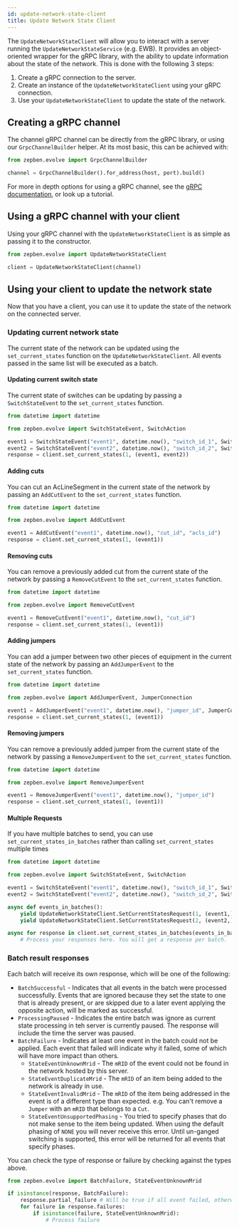 ```yaml
---
id: update-network-state-client
title: Update Network State Client
---
```



The `UpdateNetworkStateClient` will allow you to interact with a server running the `UpdateNetworkStateService` (e.g. EWB). It provides an object-oriented
wrapper for the gRPC library, with the ability to update information about the state of the network. This is done with the following 3 steps:

1. Create a gRPC connection to the server.
1. Create an instance of the `UpdateNetworkStateClient` using your gRPC connection.
2. Use your `UpdateNetworkStateClient` to update the state of the network.

## Creating a gRPC channel

The channel gRPC channel can be directly from the gRPC library, or using our `GrpcChannelBuilder` helper. At its most basic, this can be achieved with:

```python
from zepben.evolve import GrpcChannelBuilder

channel = GrpcChannelBuilder().for_address(host, port).build()
```

For more in depth options for using a gRPC channel, see the [gRPC documentation](https://grpc.io/docs/languages/), or look up a tutorial.

## Using a gRPC channel with your client

Using your gRPC channel with the `UpdateNetworkStateClient` is as simple as passing it to the constructor.

```python
from zepben.evolve import UpdateNetworkStateClient

client = UpdateNetworkStateClient(channel)
```

## Using your client to update the network state

Now that you have a client, you can use it to update the state of the network on the connected server.

### Updating current network state

The current state of the network can be updated using the `set_current_states` function on the `UpdateNetworkStateClient`. All events passed in the same list will
be executed as a batch.

#### Updating current switch state

The current state of switches can be updating by passing a `SwitchStateEvent` to the `set_current_states` function.

```python
from datetime import datetime

from zepben.evolve import SwitchStateEvent, SwitchAction

event1 = SwitchStateEvent("event1", datetime.now(), "switch_id_1", SwitchAction.OPEN)
event2 = SwitchStateEvent("event2", datetime.now(), "switch_id_2", SwitchAction.CLOSE)
response = client.set_current_states(1, (event1, event2))
```

#### Adding cuts

You can cut an AcLineSegment in the current state of the network by passing an `AddCutEvent` to the `set_current_states` function.

```python
from datetime import datetime

from zepben.evolve import AddCutEvent

event1 = AddCutEvent("event1", datetime.now(), "cut_id", "acls_id")
response = client.set_current_states(1, (event1))
```

#### Removing cuts

You can remove a previously added cut from the current state of the network by passing a `RemoveCutEvent` to the `set_current_states` function.

```python
from datetime import datetime

from zepben.evolve import RemoveCutEvent

event1 = RemoveCutEvent("event1", datetime.now(), "cut_id")
response = client.set_current_states(1, (event1))
```

#### Adding jumpers

You can add a jumper between two other pieces of equipment in the current state of the network by passing an `AddJumperEvent` to the `set_current_states` function.

```python
from datetime import datetime

from zepben.evolve import AddJumperEvent, JumperConnection

event1 = AddJumperEvent("event1", datetime.now(), "jumper_id", JumperConnection("from_id", JumperConnection("to_id")))
response = client.set_current_states(1, (event1))
```

#### Removing jumpers

You can remove a previously added jumper from the current state of the network by passing a `RemoveJumperEvent` to the `set_current_states` function.

```python
from datetime import datetime

from zepben.evolve import RemoveJumperEvent

event1 = RemoveJumperEvent("event1", datetime.now(), "jumper_id")
response = client.set_current_states(1, (event1))
```

#### Multiple Requests

If you have multiple batches to send, you can use `set_current_states_in_batches` rather than calling `set_current_states` multiple times

```python
from datetime import datetime

from zepben.evolve import SwitchStateEvent, SwitchAction

event1 = SwitchStateEvent("event1", datetime.now(), "switch_id_1", SwitchAction.OPEN)
event2 = SwitchStateEvent("event2", datetime.now(), "switch_id_2", SwitchAction.CLOSE)

async def events_in_batches():
    yield UpdateNetworkStateClient.SetCurrentStatesRequest(1, (event1,))
    yield UpdateNetworkStateClient.SetCurrentStatesRequest(2, (event2,))

async for response in client.set_current_states_in_batches(events_in_batches()):
    # Process your responses here. You will get a response per batch.
```

### Batch result responses

Each batch will receive its own response, which will be one of the following:
* `BatchSuccessful` - Indicates that all events in the batch were processed successfully. Events that are ignored because they set the state to one that is
  already present, or are skipped due to a later event applying the opposite action, will be marked as successful.
* `ProcessingPaused` - Indicates the entire batch was ignore as current state processing in teh server is currently paused. The response will include the time
  the server was paused.
* `BatchFailure` - Indicates at least one event in the batch could not be applied. Each event that failed will indicate why it failed, some of which will have
  more impact than others.
  * `StateEventUnknownMrid` - The `mRID` of the event could not be found in the network hosted by this server.
  * `StateEventDuplicateMrid` - The `mRID` of an item being added to the network is already in use.
  * `StateEventInvalidMrid` - The `mRID` of the item being addressed in the event is of a different type than expected. e.g. You can't remove a `Jumper` with an
    `mRID` that belongs to a `Cut`.
  * `StateEventUnsupportedPhasing` - You tried to specify phases that do not make sense to the item being updated. When using the default phasing of `NONE` you
    will never receive this error. Until un-ganged switching is supported, this error will be returned for all events that specify phases.

You can check the type of response or failure by checking against the types above.
```python
from zepben.evolve import BatchFailure, StateEventUnknownMrid

if isinstance(response, BatchFailure):
    response.partial_failure # Will be true if all event failed, otherwise false.
    for failure in response.failures:
        if isinstance(failure, StateEventUnknownMrid):
            # Process failure
```

